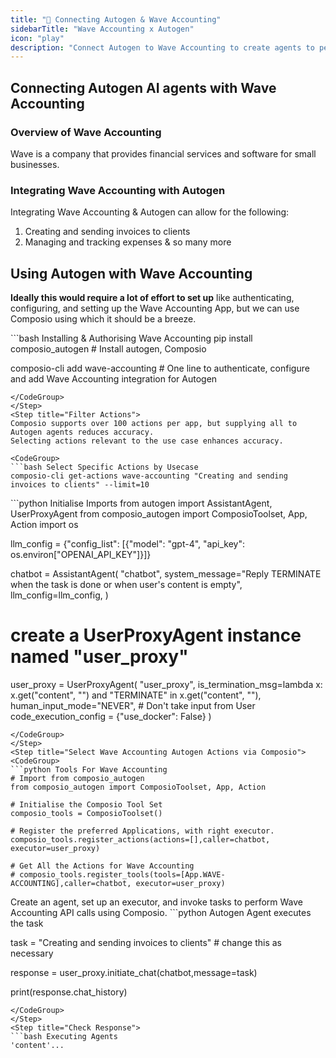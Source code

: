 ```yaml
---
title: "🚀 Connecting Autogen & Wave Accounting"
sidebarTitle: "Wave Accounting x Autogen"
icon: "play"
description: "Connect Autogen to Wave Accounting to create agents to perform tasks using natural language"
---
```


## Connecting Autogen AI agents with Wave Accounting

### Overview of Wave Accounting

Wave is a company that provides financial services and software for small businesses.

### Integrating Wave Accounting with Autogen

Integrating Wave Accounting & Autogen can allow for the following:

1. Creating and sending invoices to clients
2. Managing and tracking expenses
& so many more

## Using Autogen with Wave Accounting

<Steps>
<Step title="Setting Up the Environment">

**Ideally this would require a lot of effort to set up** like authenticating, configuring, and setting up the Wave Accounting App, but we can use Composio using which it should be a breeze.

<CodeGroup>
```bash Installing & Authorising Wave Accounting
pip install composio_autogen # Install autogen, Composio 

composio-cli add wave-accounting # One line to authenticate, configure and add Wave Accounting integration for Autogen
```
</CodeGroup>
</Step>
<Step title="Filter Actions">
Composio supports over 100 actions per app, but supplying all to Autogen agents reduces accuracy.
Selecting actions relevant to the use case enhances accuracy.

<CodeGroup>
```bash Select Specific Actions by Usecase
composio-cli get-actions wave-accounting "Creating and sending invoices to clients" --limit=10
```
</CodeGroup>

</Step>
<Step title="Import Base Packages">

<CodeGroup>
```python Initialise Imports
from autogen import AssistantAgent, UserProxyAgent
from composio_autogen import ComposioToolset, App, Action
import os

llm_config = {"config_list": [{"model": "gpt-4", "api_key": os.environ["OPENAI_API_KEY"]}]}

chatbot = AssistantAgent(
    "chatbot",
    system_message="Reply TERMINATE when the task is done or when user's content is empty",
    llm_config=llm_config,
)

# create a UserProxyAgent instance named "user_proxy"
user_proxy = UserProxyAgent(
    "user_proxy",
    is_termination_msg=lambda x: x.get("content", "") and "TERMINATE" in x.get("content", ""),
    human_input_mode="NEVER", # Don't take input from User
    code_execution_config = {"use_docker": False}
)
```
</CodeGroup>
</Step>
<Step title="Select Wave Accounting Autogen Actions via Composio">
<CodeGroup>
```python Tools For Wave Accounting
# Import from composio_autogen
from composio_autogen import ComposioToolset, App, Action

# Initialise the Composio Tool Set
composio_tools = ComposioToolset()

# Register the preferred Applications, with right executor. 
composio_tools.register_actions(actions=[],caller=chatbot, executor=user_proxy)

# Get All the Actions for Wave Accounting
# composio_tools.register_tools(tools=[App.WAVE-ACCOUNTING],caller=chatbot, executor=user_proxy) 
```
</CodeGroup>
</Step>
<Step title="Execute the Agent">
Create an agent, set up an executor, and invoke tasks to perform Wave Accounting API calls using Composio. 
<CodeGroup>
```python Autogen Agent executes the task

task = "Creating and sending invoices to clients" # change this as necessary

response = user_proxy.initiate_chat(chatbot,message=task)

print(response.chat_history)
```
</CodeGroup>
</Step>
<Step title="Check Response">
```bash Executing Agents
'content'...
```
</Step>
</Steps>
